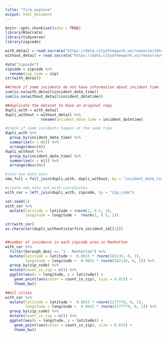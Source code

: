 ```yaml
---
title: "fire_explore"
output: html_document
---
```


```r
knitr::opts_chunk$set(echo = TRUE)
library(RSocrata)
library(tidyverse)
library(zipcode)
```

```r
with_detail = read.socrata("https://data.cityofnewyork.us/resource/ibte-hq4u.csv")
without_detail = read.socrata("https://data.cityofnewyork.us/resource/mhu7-c3xb.csv")
```

```r
data("zipcode")
zipcode = zipcode %>% 
  rename(zip_code = zip)
str(with_detail)

##check if some incidents do not have information about incident time
sum(is.na(with_detail$incident_date_time))
sum(is.na(without_detail$incident_datetime))

##duplicate the dataset to have an original copy
dupli_with = with_detail
dupli_without = without_detail %>% 
                rename(incident_date_time = incident_datetime)

#check if some incidents happen at the same time
dupli_with %>% 
  group_by(incident_date_time) %>% 
  summarize(n = n()) %>% 
  arrange(desc(n))
dupli_without %>% 
  group_by(incident_date_time) %>% 
  summarize(n = n()) %>% 
  arrange(desc(n))

#join two data sets
new_full = full_join(dupli_with, dupli_without, by = "incident_date_time")

#create new nata set with coordinates
with_cor = left_join(dupli_with, zipcode, by = "zip_code")

set.seed(1)
with_cor %>% 
  mutate(latitude = latitude + rnorm(1, 0.5, 1),
         longitude = longitude +  rnorm(1, 0.5, 1))

str(with_cor)
as.character(dupli_without$starfire_incident_id[[1]])


##number of incidence in each zipcode area in Manhattan
with_cor %>% 
  filter(borough_desc == "1 - Manhattan") %>% 
  mutate(latitude = latitude +  0.0015 * rnorm(582136, 0, 1),
         longitude = longitude +  0.0015 * rnorm(582136, 0, 1)) %>% 
  group_by(zip_code) %>% 
  mutate(count_in_zip = n()) %>% 
  ggplot(aes(x = longitude, y = latitude)) +
    geom_point(aes(color = count_in_zip), size = 0.015) +
    theme_bw()

##all cities
with_cor %>% 
  mutate(latitude = latitude +  0.0015 * rnorm(2277779, 0, 1),
         longitude = longitude +  0.0015 * rnorm(2277779, 0, 1)) %>% 
  group_by(zip_code) %>% 
  mutate(count_in_zip = n()) %>% 
  ggplot(aes(x = longitude, y = latitude)) +
    geom_point(aes(color = count_in_zip), size = 0.015) +
    theme_bw()
```

```r

```

